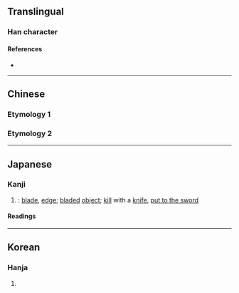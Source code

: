 {{also|刃}}
{{character info/new}}
==Translingual==

===Han character===
{{Han char|rn=18|rad=刀|as=01|sn=3|four=|canj=SK,XXSK|ids=⿻刀乀}}

====References====
* {{Han ref|kx=0136.021|dkj=01849|dj=0304.090|hdz=10320.040|uh=5204|ud=20996}}

----

==Chinese==

===Etymology 1===
{{zh-see|刃|v}}

===Etymology 2===
{{zh-see|兩|v}}

----

==Japanese==

===Kanji===
{{ja-kanji|grade=|rs=刀01}}

# {{alt form|ja|刃|sort=しん'}}: [[blade]], [[edge]]; [[bladed]] [[object]]; [[kill]] with a [[knife]], [[put to the sword]]

====Readings====
{{ja-readings
|goon=にん
|kanon=じん
|kun=は-, やいば-
}}

----

==Korean==

===Hanja===
{{ko-hanja|hangeul=인|rv=in|mr=in}}

# {{rfdef|ko|sort=刀01}}